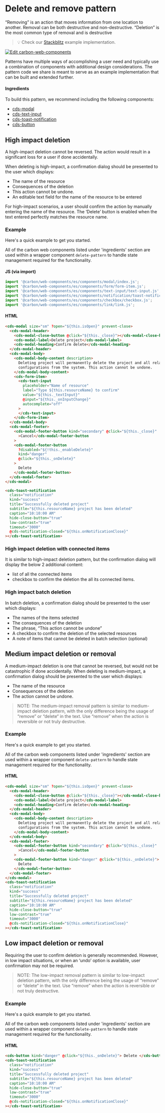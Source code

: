 

<Meta of={DeleteStories} />

# Delete and remove pattern

“Removing” is an action that moves information from one location to another.
Removal can be both destructive and non-destructive. “Deletion” is the most
common type of removal and is destructive

> 💡 Check our
> [Stackblitz](https://stackblitz.com/github/carbon-design-system/ibm-products/tree/main/packages/ibm-products-web-components/examples/delete-pattern)
> example implementation.

[![Edit carbon-web-components](https://developer.stackblitz.com/img/open_in_stackblitz.svg)](https://stackblitz.com/github/carbon-design-system/ibm-products/tree/main/packages/ibm-products-web-components/examples/delete-pattern)

Patterns have multiple ways of accomplishing a user need and typically use a
combination of components with additional design considerations. The pattern
code we share is meant to serve as an example implementation that can be built
and extended further.

#### Ingredients

To build this pattern, we recommend including the following components:

- [cds-modal](https://web-components.carbondesignsystem.com/?path=/docs/components-modal)
- [cds-text-input](https://web-components.carbondesignsystem.com/?path=/docs/components-text-input--overview)
- [cds-toast-notification](https://web-components.carbondesignsystem.com/?path=/docs/components-notifications-toast--overview)
- [cds-button](https://web-components.carbondesignsystem.com/?path=/docs/components-button--overview)

## High impact deletion

A high-impact deletion cannot be reversed. The action would result in a
significant loss for a user if done accidentally.

When deleting is high-impact, a confirmation dialog should be presented to the
user which displays:

- The name of the resource
- Consequences of the deletion
- This action cannot be undone.
- An editable text field for the name of the resource to be entered

For high-impact scenarios, a user should confirm the action by manually entering
the name of the resource. The ‘Delete’ button is enabled when the text entered
perfectly matches the resource name.

### Example

Here's a quick example to get you started.

All of the carbon web components listed under 'ingredients' section are used
within a wrapper component `delete-pattern` to handle state management required
for the functionality.

#### JS (via import)

```javascript
import '@carbon/web-components/es/components/modal/index.js';
import '@carbon/web-components/es/components/form/form-item.js';
import '@carbon/web-components/es/components/text-input/text-input.js';
import '@carbon/web-components/es/components/notification/toast-notification.js';
import '@carbon/web-components/es/components/checkbox/checkbox.js';
import '@carbon/web-components/es/components/link/link.js';
```

#### HTML

```html
<cds-modal size="sm" ?open="${this.isOpen}" prevent-close>
  <cds-modal-header>
    <cds-modal-close-button @click="${this._close}"></cds-modal-close-button>
    <cds-modal-label>Delete project</cds-modal-label>
    <cds-modal-heading>Confirm delete</cds-modal-heading>
  </cds-modal-header>
  <cds-modal-body>
    <cds-modal-body-content description>
      Deleting project will permanently delete the project and all related
      configurations from the system. This action cannot be undone.
    </cds-modal-body-content>
    <cds-form-item>
      <cds-text-input
        placeholder="Name of resource"
        label="Type ${this.resourceName} to confirm"
        value="${this._textInput}"
        @input="${this._onInputChange}"
        autocomplete="off"
      >
      </cds-text-input>
    </cds-form-item>
  </cds-modal-body>
  <cds-modal-footer>
    <cds-modal-footer-button kind="secondary" @click="${this._close}"
      >Cancel</cds-modal-footer-button
    >
    <cds-modal-footer-button
      ?disabled="${!this._enableDelete}"
      kind="danger"
      @click="${this._onDelete}"
    >
      Delete
    </cds-modal-footer-button>
  </cds-modal-footer>
</cds-modal>

<cds-toast-notification
  class="notification"
  kind="success"
  title="Successfully deleted project"
  subtitle="${this.resourceName} project has been deleted"
  caption="10:10:00 AM"
  hide-close-button="true"
  low-contrast="true"
  timeout="3000"
  @cds-notification-closed="${this.onNotificationClose}"
></cds-toast-notification>
```

### High impact deletion with connected items

It is similar to high-impact deletion pattern, but the confirmation dialog will
display the below 2 additional content:

- list of all the connected items
- checkbox to confirm the deletion the all its connected items.

### High impact batch deletion

In batch deletion, a confirmation dialog should be presented to the user which
displays:

- The names of the items selected
- The consequences of the deletion
- The phrase, “This action cannot be undone”
- A checkbox to confirm the deletion of the selected resources
- A note of items that cannot be deleted in batch selection (optional)

## Medium impact deletion or removal

A medium-impact deletion is one that cannot be reversed, but would not be
catastrophic if done accidentally. When deleting is medium-impact, a
confirmation dialog should be presented to the user which displays:

- The name of the resource
- Consequences of the deletion
- The action cannot be undone.

> NOTE: The medium-impact removal pattern is similar to medium-impact deletion
> pattern, with the only difference being the usage of “remove” or “delete“ in
> the text. Use “remove” when the action is reversible or not truly destructive.

### Example

Here's a quick example to get you started.

All of the carbon web components listed under 'ingredients' section are used
within a wrapper component `delete-pattern` to handle state management required
for the functionality.

#### HTML

```html
<cds-modal size="sm" ?open="${this.isOpen}" prevent-close>
  <cds-modal-header>
    <cds-modal-close-button @click="${this._close}"></cds-modal-close-button>
    <cds-modal-label>Delete project</cds-modal-label>
    <cds-modal-heading>Confirm delete</cds-modal-heading>
  </cds-modal-header>
  <cds-modal-body>
    <cds-modal-body-content description>
      Deleting project will permanently delete the project and all related
      configurations from the system. This action cannot be undone.
    </cds-modal-body-content>
  </cds-modal-body>
  <cds-modal-footer>
    <cds-modal-footer-button kind="secondary" @click="${this._close}"
      >Cancel</cds-modal-footer-button
    >
    <cds-modal-footer-button kind="danger" @click="${this._onDelete}">
      Delete
    </cds-modal-footer-button>
  </cds-modal-footer>
</cds-modal>
<cds-toast-notification
  class="notification"
  kind="success"
  title="Successfully deleted project"
  subtitle="${this.resourceName} project has been deleted"
  caption="10:10:00 AM"
  hide-close-button="true"
  low-contrast="true"
  timeout="3000"
  @cds-notification-closed="${this.onNotificationClose}"
></cds-toast-notification>
```

## Low impact deletion or removal

Requiring the user to confirm deletion is generally recommended. However, in low
impact situations, or when an ‘undo’ option is available, user confirmation may
not be required.

> NOTE: The low-impact removal pattern is similar to low-impact deletion
> pattern, with the only difference being the usage of “remove” or “delete“ in
> the text. Use “remove” when the action is reversible or not truly destructive.

### Example

Here's a quick example to get you started.

All of the carbon web components listed under 'ingredients' section are used
within a wrapper component `delete-pattern` to handle state management required
for the functionality.

#### HTML

```html
<cds-button kind="danger" @click="${this._onDelete}"> Delete </cds-button>
<cds-toast-notification
  class="notification"
  kind="success"
  title="Successfully deleted project"
  subtitle="${this.resourceName} project has been deleted"
  caption="10:10:00 AM"
  hide-close-button="true"
  low-contrast="true"
  timeout="3000"
  @cds-notification-closed="${this.onNotificationClose}"
></cds-toast-notification>
```
